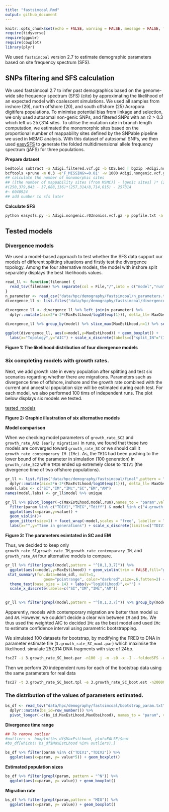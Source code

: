 ```yaml
---
title: "fastsimcoal.Rmd"
output: github_document
---
```


```r
knitr::opts_chunk$set(echo = FALSE, warning = FALSE, message = FALSE, fig.retina = 2)
require(tidyverse)
require(ggpubr)
require(cowplot)
library(plyr)
```

We used `fastsimcoal` version 2.7 to estimate demographic parameters based on site frequency spectrum (SFS). 

## SNPs filtering and SFS calculation
We used fastsimcoal 2.7 to infer past demographics based on the genome-wide site frequency spectrum (SFS) (cite) by approximating the likelihood of an expected model with coalescent simulations. We used all samples from inshore (29), north offshore (20), and south offshore (25) Acropora digitifera populations. To minimise potential bias from linkage and selection, we only used autosomal non-genic SNPs, and filtered SNPs with an r2 > 0.3 which left us 257,314 sites. To utilise the mutation rate in branch length computation, we estimated the monomorphic sites based on the proportional number of mappability sites defined by the SNPable pipeline we used in MSMC analysis. With this dataset of autosomal SNPs, we  then used [easySFS](https://github.com/isaacovercast/easySFS) to generate the folded multidimensional allele frequency spectrum (jAFS) for three populations. 

**Prepare dataset**
```bash
bedtools subtract -a Adigi.filtered.vcf.gz -b CDS.bed | bgzip >Adigi.nongenic.vcf.gz
bcftools +prune -m 0.3 -e'F_MISSING>=0.01' -w 1000 Adigi.nongenic.vcf.gz -o Adigi.nongenic.r03nomiss.vcf.gz
## calculate the number of monomorphic sites
## ([the number of mappability sites (from MSMC)] - [genic sites] )* (257,314/8,714,015) - SNPs
#(250,379,843 - 37,088,136)*(257,314/8,714,015) - 257314
#~ 6040924
## add number to sfs later
```

**Calculate SFS**
```bash
python easysfs.py -i Adigi.nongenic.r03nomiss.vcf.gz -p popfile.txt -a --GQ 20 --dtype int -o sfs --proj=58,40,52
```
## Tested models

### Divergence models
We used a model-based approach to test whether the SFS data support our models of different splitting situations and firstly test the divergence topology. Among the four alternative models, the model with inshore split separately displays the best likelihoods values.

```r
read_ll <- function(filename) {
  read_tsv(filename) %>% separate(col = File,"/",into = c("model","run"))
}
n_parameter <- read_csv("data/hpc/demography/fastsimcoal/n_parameters.txt", col_names = c("model","n"))
divergence_ll <- list.files("data/hpc/demography/fastsimcoal/divergence",pattern = ".*\\.param",full.names = T) %>% map_df(read_ll)

divergence_ll <- divergence_ll %>% left_join(n_parameter) %>% 
  dplyr::mutate(aic=2*n-2*(MaxEstLhood/log10(exp(1))), delta_ll= MaxObsLhood-MaxEstLhood) 
  
divergence_ll %>% group_by(model) %>% slice_max(MaxEstLhood,n=1) %>% select(model, run, n, MaxEstLhood, aic)

ggplot(divergence_ll, aes(x=model,y=MaxEstLhood)) + geom_boxplot() +
  labs(x="Topology",y="AIC") + scale_x_discrete(labels=c("split_IN"="(IN,(NO,SO))","split_NO"="(NO,(IN,SO))","split_poly"="(IN,NO,SO)","split_SO"="(SO,(NO,IN))"))

```

**Figure 1: The likelihood distribution of four divergence models**

### Six completing models with growth rates.
Next, we add growth rate in every population after splitting and test six scenarios regarding whether there are migrations. Parameters such as divergence time of offshore, inshore and the growth rate combined with the current and ancestral population size will be estimated during each test. For each model, we also performed 100 tims of independent runs.
The plot below displays six models we tested. 

[tested_models](figures/tested_models.png)

**Figure 2: Graphic illustration of six alternative models**
 
**Model comparison**

When we checking model parameters of `growth_rate_SC2` and `growth_rate_AM2 (early migration)` in runs, we found that these two models are converged toward `growth_rate_SC`  or we should call it `growth_rate_contemperary_IM (IMc)`. As, the `TMIG` had been pushing to the lower bound of the parameter in simulation (100 generation) in `grwoth_rate_SC2` whle `TMIG` ended up extremely close to `TDIV1` (the divergence time of two offshore populations).

```r
gr_ll <- list.files("data/hpc/demography/fastsimcoal/final",pattern = ".*fixed\\.param",full.names = T) %>% map_df(read_ll) %>% left_join(n_parameter) %>% 
  dplyr::mutate(aic=2*n-2*(MaxEstLhood/log10(exp(1))), delta_ll= MaxObsLhood-MaxEstLhood,Tdiff=TDIV1-TMIG)
model.labs <- c("SI","IM","IMc","SC","EM","AM")
names(model.labs) <- gr_ll$model %>% unique

gr_ll %>% pivot_longer(-c(MaxEstLhood,model,run),names_to = "param",values_to = "value") %>% 
  filter(param %in% c("TDIV1","TMIG","Tdiff") & model %in% c("4.growth_rate_SC2","6.growth_rate_AM2")) %>% 
  ggplot(aes(x=param,y=value)) +
  geom_violin()+
  geom_jitter(size=1) + facet_wrap(~model,scales = "free", labeller = labeller(model=model.labs)) +
  labs(x="",y="Time in generations") + scale_x_discrete(limits=c("TDIV1","TMIG","Tdiff"),labels=c("Tdiff"="TDIV1-TMIG"))
```

**Figure 3: The parameters esimtated in SC and EM**

Thus, we decided to keep only `growth_rate_SI`,`growth_rate_IM`,`growth_rate_contemparary_IM`, and `growth_rate_AM` four alternative models to compare.

```r
gr_ll %>% filter(grepl(model,pattern = "^[0,1,3,7]")) %>%  
  ggplot(aes(x=model,y=MaxEstLhood)) + geom_violin(trim = FALSE,fill="gray") + 
 stat_summary(fun.data=mean_sdl, mult=1, 
                 geom="pointrange", color="darkred",size=.6,fatten=2) +
  theme_test(base_size = 14) + labs(y="log10(Lhood)",x="") +
  scale_x_discrete(labels=c("SI","IM","IMc","AM"))
  

gr_ll %>% filter(grepl(model,pattern = "^[0,1,3,7]")) %>% group_by(model) %>% slice_max(MaxEstLhood,n=1) %>% ungroup %>% mutate(min_aic=min(aic),delta_aic=aic-min(aic), exps=exp(-delta_aic/2), waic=exps/sum(exps))
```
Apparently, models with contemporary migration are better than model `SI` and `AM`. However, we couldn't decide a clear win between `IM` and `IMc`. We thus used the weighted AIC to decided `IMc` as the best model and used `IMc` to estimate confidence interval using parametric bootstrapping.


We simulated 100 datasets for bootstrap, by modifying the FREQ to DNA in parameter estimate file (`3.growth_rate_SC_maxL.par`) which maximise the likelihood. simulate 257,314 DNA fragments with size of 24bp.

```bash
fsc27 -i 3.growth_rate_SC_boot.par -n100 -j -m -s0 -x -I --foldedSFS -q -c12 -B12
```
Then we perform 20 independent runs for each of the bootstrap data using the same parameters for real data

```bash
fsc27 -t 3.growth_rate_SC_boot.tpl -e 3.growth_rate_SC_boot.est -n200000 -m -M -L50 -C2 -c16 -B16 -q
```
### The distribution of the values of parameters estimated.

```r
bs_df <- read_tsv("data/hpc/demography/fastsimcoal/bootstrap_param.txt") %>%
  dplyr::mutate(bs_id=row_number()) %>% 
  pivot_longer(-c(bs_id,MaxEstLhood,MaxObsLhood), names_to = "param", values_to = "value")
```

**Divergence time range**

```r
## To remove outlier
#outliers <- boxplot(bs_df$MaxEstLhood, plot=FALSE)$out
#bs_df[which(! bs_df$MaxEstLhood %in% outliers),]

bs_df %>% filter(param %in% c("TDIV1","TDIV2")) %>% 
  ggplot(aes(x=param, y= value*5)) + geom_boxplot()

```

**Estimated population sizes**

```r
bs_df %>% filter(grepl(param, pattern = "^N")) %>% 
  ggplot(aes(x=param, y= value)) + geom_boxplot()
```

**Migration rate**

```r
bs_df %>% filter(grepl(param,pattern = "MIG")) %>% 
  ggplot(aes(x=param, y= value)) + geom_boxplot()
```

